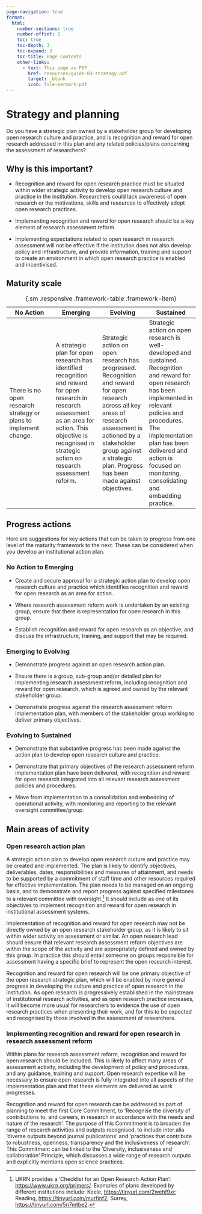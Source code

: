 ```yaml
---
page-navigation: true
format:
  html:
    number-sections: true
    number-offset: 2
    toc: true
    toc-depth: 3
    toc-expand: 3
    toc-title: Page Contents
    other-links:
      - text: This page as PDF
        href: resources/guide-03-strategy.pdf
        target: _blank
        icon: file-earmark-pdf
---
```


# Strategy and planning

::: {.callout .feature}
Do you have a strategic plan owned by a stakeholder group for developing open research culture and practice, and is recognition and reward for open research addressed in this plan and any related policies/plans concerning the assessment of researchers? 
:::

## Why is this important? 

- Recognition and reward for open research practice must be situated within wider strategic activity to develop open research culture and practice in the institution. Researchers could lack awareness of open research or the motivations, skills and resources to effectively adopt open research practices. 

- Implementing recognition and reward for open research should be a key element of research assessment reform.  

- Implementing expectations related to open research in research assessment will not be effective if the institution does not also develop policy and infrastructure, and provide information, training and support to create an environment in which open research practice is enabled and incentivised. 

## Maturity scale 

| No Action | Emerging | Evolving | Sustained |
|---------|---------|---------|---------|
| There is no open research strategy or plans to implement change. | A strategic plan for open research has identified recognition and reward for open research in research assessment as an area for action. This objective is recognised in strategic action on research assessment reform. | Strategic action on open research has progressed. Recognition and reward for open research across all key areas of research assessment is actioned by a stakeholder group against a strategic plan. Progress has been made against objectives. | Strategic action on open research is well-developed and sustained. Recognition and reward for open research has been implemented in relevant policies and procedures. The implementation plan has been delivered and action is focused on monitoring, consolidating and embedding practice. |

: {.sm .responsive .framework-table .framework-item}


## Progress actions 

Here are suggestions for key actions that can be taken to progress from one level of the maturity framework to the next. These can be considered when you develop an institutional action plan.  

### No Action to Emerging 

- Create and secure approval for a strategic action plan to develop open research culture and practice which identifies recognition and reward for open research as an area for action. 

- Where research assessment reform work is undertaken by an existing group, ensure that there is representation for open research in this group. 

- Establish recognition and reward for open research as an objective, and discuss the infrastructure, training, and support that may be required. 

### Emerging to Evolving 

- Demonstrate progress against an open research action plan. 

- Ensure there is a group, sub-group and/or detailed plan for implementing research assessment reform, including recognition and reward for open research, which is agreed and owned by the relevant stakeholder group. 

- Demonstrate progress against the research assessment reform implementation plan, with members of the stakeholder group working to deliver primary objectives.  

### Evolving to Sustained 

- Demonstrate that substantive progress has been made against the action plan to develop open research culture and practice. 

- Demonstrate that primary objectives of the research assessment reform implementation plan have been delivered, with recognition and reward for open research integrated into all relevant research assessment policies and procedures. 

- Move from implementation to a consolidation and embedding of operational activity, with monitoring and reporting to the relevant oversight committee/group. 

## Main areas of activity 

### Open research action plan 

A strategic action plan to develop open research culture and practice may be created and implemented. The plan is likely to identify objectives, deliverables, dates, responsibilities and measures of attainment, and needs to be supported by a commitment of staff time and other resources required for effective implementation. The plan needs to be managed on an ongoing basis, and to demonstrate and report progress against specified milestones to a relevant committee with oversight.^[UKRN provides a 'Checklist for an Open Research Action Plan': <https://www.ukrn.org/primers/>. Examples of plans developed by different institutions include: Keele, <https://tinyurl.com/2wehf9xr>; Reading, <https://tinyurl.com/murfjnf2>; Surrey, <https://tinyurl.com/5n7mtbe2>.] It should include as one of its objectives to implement recognition and reward for open research in institutional assessment systems. 

Implementation of recognition and reward for open research may not be directly owned by an open research stakeholder group, as it is likely to sit within wider activity on assessment or similar. An open research lead should ensure that relevant research assessment reform objectives are within the scope of the activity and are appropriately defined and owned by this group. In practice this should entail someone on groups responsible for assessment having a specific brief to represent the open research interest. 

Recognition and reward for open research will be one primary objective of the open research strategic plan, which will be enabled by more general progress in developing the culture and practice of open research in the institution. As open research is progressively established in the mainstream of institutional research activities, and as open research practice increases, it will become more usual for researchers to evidence the use of open research practices when presenting their work, and for this to be expected and recognised by those involved in the assessment of researchers.  

### Implementing recognition and reward for open research in research assessment reform 

Within plans for research assessment reform, recognition and reward for open research should be included. This is likely to affect many areas of assessment activity, including the development of policy and procedures, and any guidance, training and support. Open research expertise will be necessary to ensure open research is fully integrated into all aspects of the implementation plan and that these elements are delivered as work progresses. 

Recognition and reward for open research can be addressed as part of planning to meet the first Core Commitment, to 'Recognise the diversity of contributions to, and careers, in research in accordance with the needs and nature of the research'. The purpose of this Commitment is to broaden the range of research activities and outputs recognised, to include inter alia 'diverse outputs beyond journal publications' and 'practices that contribute to robustness, openness, transparency and the inclusiveness of research'. This Commitment can be linked to the 'Diversity, inclusiveness and collaboration' Principle, which discusses a wide range of research outputs and explicitly mentions open science practices. 


